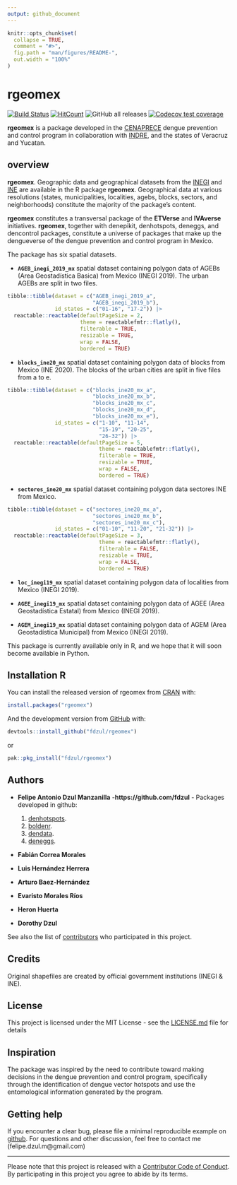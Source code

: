 ```yaml
---
output: github_document
---
```


<!-- README.md is generated from README.Rmd. Please edit that file -->

```r
knitr::opts_chunk$set(
  collapse = TRUE,
  comment = "#>",
  fig.path = "man/figures/README-",
  out.width = "100%"
)
```

# **rgeomex**
[![Build Status](https://travis-ci.com/fdzul/rgeomex.svg?branch=main)](https://travis-ci.com/fdzul/rgeomex) 
[![HitCount](https://hits.dwyl.com/fdzul/fdzul/rgeomex.svg?style=flat-square)](http://hits.dwyl.com/fdzul/fdzul/rgeomex)
![GitHub all releases](https://img.shields.io/github/downloads/fdzul/rgeomex/total)
[![Codecov test coverage](https://codecov.io/gh/fdzul/rgeomex/branch/master/graph/badge.svg)](https://codecov.io/gh/fdzul/rgeomex?branch=master)



**rgeomex** is a package developed in the [CENAPRECE](https://www.gob.mx/salud/cenaprece) dengue prevention and control program in collaboration with [INDRE](https://www.gob.mx/salud/acciones-y-programas/instituto-de-diagnostico-y-referencia-epidemiologicos-mision-vision-y-politica-de-calidad-181639?state=published), and the states of Veracruz and Yucatan.

## **overview**

**rgeomex**. Geographic data and geographical datasets from the [INEGI](https://www.inegi.org.mx/temas/mg) and [INE](https://pautas.ine.mx/transparencia/mapas/) are available in the R package **rgeomex**. Geographical data at various resolutions (states, municipalities, localities, agebs, blocks, sectors, and neighborhoods) constitute  the majority of the package's content.

**rgeomex** constitutes a transversal package of the **ETVerse** and **IVAverse** initiatives. **rgeomex**, together with  denepikit, denhotspots, deneggs, and dencontrol packages, constitute a universe of packages that make up the dengueverse of the dengue prevention and control program in Mexico.

The package has six spatial datasets.

- **`AGEB_inegi_2019_mx`** spatial dataset containing polygon data of AGEBs (Area Geostadística Basica) from Mexico (INEGI 2019). The urban AGEBs are split in two files.
  
```r
tibble::tibble(dataset = c("AGEB_inegi_2019_a",
                           "AGEB_inegi_2019_b"),
               id_states = c("01-16", "17-2")) |>
  reactable::reactable(defaultPageSize = 2,
                       theme = reactablefmtr::flatly(),
                       filterable = TRUE,
                       resizable = TRUE,
                       wrap = FALSE, 
                       bordered = TRUE)
```

- **`blocks_ine20_mx`** spatial dataset containing polygon data of blocks from Mexico (INE 2020). The blocks of the urban cities are split in five files from a to e. 
  
```r
tibble::tibble(dataset = c("blocks_ine20_mx_a",
                           "blocks_ine20_mx_b",
                           "blocks_ine20_mx_c",
                           "blocks_ine20_mx_d",
                           "blocks_ine20_mx_e"),
               id_states = c("1-10", "11-14", 
                             "15-19", "20-25",
                             "26-32")) |>
  reactable::reactable(defaultPageSize = 5,
                             theme = reactablefmtr::flatly(),
                             filterable = TRUE, 
                             resizable = TRUE, 
                             wrap = FALSE, 
                             bordered = TRUE)
```
 
- **`sectores_ine20_mx`** spatial dataset containing polygon data sectores INE from Mexico.
  
```r
tibble::tibble(dataset = c("sectores_ine20_mx_a",
                           "sectores_ine20_mx_b",
                           "sectores_ine20_mx_c"),
               id_states = c("01-10", "11-20", "21-32")) |>
  reactable::reactable(defaultPageSize = 3,
                             theme = reactablefmtr::flatly(),
                             filterable = FALSE, 
                             resizable = TRUE, 
                             wrap = FALSE, 
                             bordered = TRUE)
```

- **`loc_inegi19_mx`** spatial dataset containing polygon data of localities from Mexico (INEGI 2019).
  
- **`AGEE_inegi19_mx`** spatial dataset containing polygon data of AGEE (Area Geostadística Estatal) from Mexico (INEGI 2019).
  
- **`AGEM_inegi19_mx`** spatial dataset containing polygon data of AGEM (Area Geostadística Municipal) from Mexico (INEGI 2019).


This package is currently available only in R, and we hope that it will soon become available in Python.

## Installation R

You can install the released version of rgeomex from [CRAN](https://CRAN.R-project.org) with:

``` r
install.packages("rgeomex")
```

And the development version from [GitHub](https://github.com/) with:

``` r
devtools::install_github("fdzul/rgeomex")
```
or

``` r
pak::pkg_install("fdzul/rgeomex")
```

## Authors

* **Felipe Antonio Dzul Manzanilla** -**https://github.com/fdzul** - Packages developed in github:

  1) [denhotspots](https://github.com/fdzul/denhotspots). 
  2) [boldenr](https://github.com/fdzul/boldenr). 
  3) [dendata](https://github.com/fdzul/dendata).
  4) [deneggs](https://github.com/fdzul/deneggs).

* **Fabián Correa Morales**
* **Luis Hernández Herrera**
* **Arturo Baez-Hernández**
* **Evaristo Morales Ríos**
* **Heron Huerta**
* **Dorothy Dzul**



See also the list of [contributors](https://github.com/fdzul/geomex/contributors) who participated in this project.

## Credits
Original shapefiles are created by official government institutions (INEGI & INE).

## License

This project is licensed under the MIT License - see the [LICENSE.md](LICENSE.md) file for details


## Inspiration

The package was inspired by the need to contribute toward making decisions in the dengue prevention and control program, specifically through the identification of dengue vector hotspots and use the entomological information generated by the program.

## Getting help

If you encounter a clear bug, please file a minimal reproducible example
on [github](https://github.com/fdzul/rgeomex/issues). For questions
and other discussion, feel free to contact me (felipe.dzul.m@gmail.com)

-----

Please note that this project is released with a [Contributor Code of
Conduct](https://dplyr.tidyverse.org/CODE_OF_CONDUCT). By participating
in this project you agree to abide by its terms.
